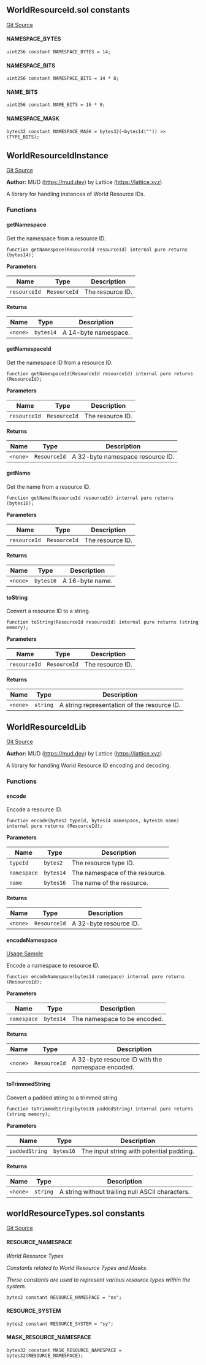 [//]: # "This file is autogenerated, do not change manually"

## WorldResourceId.sol constants

[Git Source](https://github.com/latticexyz/mud/blob/main/packages/world/src/WorldResourceId.sol)

#### NAMESPACE_BYTES

```solidity
uint256 constant NAMESPACE_BYTES = 14;
```

#### NAMESPACE_BITS

```solidity
uint256 constant NAMESPACE_BITS = 14 * 8;
```

#### NAME_BITS

```solidity
uint256 constant NAME_BITS = 16 * 8;
```

#### NAMESPACE_MASK

```solidity
bytes32 constant NAMESPACE_MASK = bytes32(~bytes14("")) >> (TYPE_BITS);
```

## WorldResourceIdInstance

[Git Source](https://github.com/latticexyz/mud/blob/main/packages/world/src/WorldResourceId.sol)

**Author:**
MUD (https://mud.dev) by Lattice (https://lattice.xyz)

A library for handling instances of World Resource IDs.

### Functions

#### getNamespace

Get the namespace from a resource ID.

```solidity
function getNamespace(ResourceId resourceId) internal pure returns (bytes14);
```

**Parameters**

| Name         | Type         | Description      |
| ------------ | ------------ | ---------------- |
| `resourceId` | `ResourceId` | The resource ID. |

**Returns**

| Name     | Type      | Description          |
| -------- | --------- | -------------------- |
| `<none>` | `bytes14` | A 14-byte namespace. |

#### getNamespaceId

Get the namespace ID from a resource ID.

```solidity
function getNamespaceId(ResourceId resourceId) internal pure returns (ResourceId);
```

**Parameters**

| Name         | Type         | Description      |
| ------------ | ------------ | ---------------- |
| `resourceId` | `ResourceId` | The resource ID. |

**Returns**

| Name     | Type         | Description                      |
| -------- | ------------ | -------------------------------- |
| `<none>` | `ResourceId` | A 32-byte namespace resource ID. |

#### getName

Get the name from a resource ID.

```solidity
function getName(ResourceId resourceId) internal pure returns (bytes16);
```

**Parameters**

| Name         | Type         | Description      |
| ------------ | ------------ | ---------------- |
| `resourceId` | `ResourceId` | The resource ID. |

**Returns**

| Name     | Type      | Description     |
| -------- | --------- | --------------- |
| `<none>` | `bytes16` | A 16-byte name. |

#### toString

Convert a resource ID to a string.

```solidity
function toString(ResourceId resourceId) internal pure returns (string memory);
```

**Parameters**

| Name         | Type         | Description      |
| ------------ | ------------ | ---------------- |
| `resourceId` | `ResourceId` | The resource ID. |

**Returns**

| Name     | Type     | Description                                 |
| -------- | -------- | ------------------------------------------- |
| `<none>` | `string` | A string representation of the resource ID. |

## WorldResourceIdLib

[Git Source](https://github.com/latticexyz/mud/blob/main/packages/world/src/WorldResourceId.sol)

**Author:**
MUD (https://mud.dev) by Lattice (https://lattice.xyz)

A library for handling World Resource ID encoding and decoding.

### Functions

#### encode

Encode a resource ID.

```solidity
function encode(bytes2 typeId, bytes14 namespace, bytes16 name) internal pure returns (ResourceId);
```

**Parameters**

| Name        | Type      | Description                    |
| ----------- | --------- | ------------------------------ |
| `typeId`    | `bytes2`  | The resource type ID.          |
| `namespace` | `bytes14` | The namespace of the resource. |
| `name`      | `bytes16` | The name of the resource.      |

**Returns**

| Name     | Type         | Description            |
| -------- | ------------ | ---------------------- |
| `<none>` | `ResourceId` | A 32-byte resource ID. |

#### encodeNamespace

[Usage Sample](/world/systems#registering-systems)

Encode a namespace to resource ID.

```solidity
function encodeNamespace(bytes14 namespace) internal pure returns (ResourceId);
```

**Parameters**

| Name        | Type      | Description                  |
| ----------- | --------- | ---------------------------- |
| `namespace` | `bytes14` | The namespace to be encoded. |

**Returns**

| Name     | Type         | Description                                       |
| -------- | ------------ | ------------------------------------------------- |
| `<none>` | `ResourceId` | A 32-byte resource ID with the namespace encoded. |

#### toTrimmedString

Convert a padded string to a trimmed string.

```solidity
function toTrimmedString(bytes16 paddedString) internal pure returns (string memory);
```

**Parameters**

| Name           | Type      | Description                              |
| -------------- | --------- | ---------------------------------------- |
| `paddedString` | `bytes16` | The input string with potential padding. |

**Returns**

| Name     | Type     | Description                                      |
| -------- | -------- | ------------------------------------------------ |
| `<none>` | `string` | A string without trailing null ASCII characters. |

## worldResourceTypes.sol constants

[Git Source](https://github.com/latticexyz/mud/blob/main/packages/world/src/worldResourceTypes.sol)

#### RESOURCE_NAMESPACE

_World Resource Types_

_Constants related to World Resource Types and Masks._

_These constants are used to represent various resource types within the system._

```solidity
bytes2 constant RESOURCE_NAMESPACE = "ns";
```

#### RESOURCE_SYSTEM

```solidity
bytes2 constant RESOURCE_SYSTEM = "sy";
```

#### MASK_RESOURCE_NAMESPACE

```solidity
bytes32 constant MASK_RESOURCE_NAMESPACE = bytes32(RESOURCE_NAMESPACE);
```
